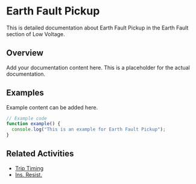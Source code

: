 # Earth Fault Pickup

This is detailed documentation about Earth Fault Pickup in the Earth Fault section of Low Voltage.

## Overview

Add your documentation content here. This is a placeholder for the actual documentation.

## Examples

Example content can be added here.

```typescript
// Example code
function example() {
  console.log("This is an example for Earth Fault Pickup");
}
```

## Related Activities

- [Trip Timing](/docs/low-voltage/earth-fault/trip-timing)
- [Ins. Resist.](/docs/low-voltage/earth-fault/ins-resist)
